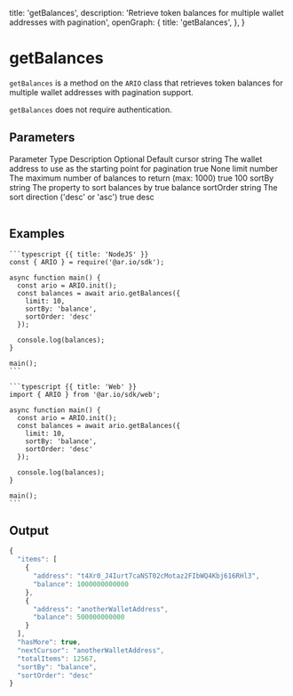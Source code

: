 
  title: 'getBalances',
  description:
    'Retrieve token balances for multiple wallet addresses with pagination',
  openGraph: {
    title: 'getBalances',
  },
}


# getBalances

`getBalances` is a method on the `ARIO` class that retrieves token balances for multiple wallet addresses with pagination support.

`getBalances` does not require authentication.

## Parameters

<Table>
  <Table.Head>
    <Table.Row>
      <Table.Header>Parameter</Table.Header>
      <Table.Header>Type</Table.Header>
      <Table.Header>Description</Table.Header>
      <Table.Header>Optional</Table.Header>
      <Table.Header>Default</Table.Header>
    </Table.Row>
  </Table.Head>
  <Table.Body>
    <Table.Row>
      <Table.Cell className="font-semibold">cursor</Table.Cell>
      <Table.Cell>string</Table.Cell>
      <Table.Cell>
        The wallet address to use as the starting point for pagination
      </Table.Cell>
      <Table.Cell>true</Table.Cell>
      <Table.Cell>None</Table.Cell>
    </Table.Row>
    <Table.Row>
      <Table.Cell className="font-semibold">limit</Table.Cell>
      <Table.Cell>number</Table.Cell>
      <Table.Cell>
        The maximum number of balances to return (max: 1000)
      </Table.Cell>
      <Table.Cell>true</Table.Cell>
      <Table.Cell>100</Table.Cell>
    </Table.Row>
    <Table.Row>
      <Table.Cell className="font-semibold">sortBy</Table.Cell>
      <Table.Cell>string</Table.Cell>
      <Table.Cell>The property to sort balances by</Table.Cell>
      <Table.Cell>true</Table.Cell>
      <Table.Cell>balance</Table.Cell>
    </Table.Row>
    <Table.Row>
      <Table.Cell className="font-semibold">sortOrder</Table.Cell>
      <Table.Cell>string</Table.Cell>
      <Table.Cell>The sort direction ('desc' or 'asc')</Table.Cell>
      <Table.Cell>true</Table.Cell>
      <Table.Cell>desc</Table.Cell>
    </Table.Row>
  </Table.Body>
</Table>

## Examples

<CodeGroup title="getBalances">

    ```typescript {{ title: 'NodeJS' }}
    const { ARIO } = require('@ar.io/sdk');

    async function main() {
      const ario = ARIO.init();
      const balances = await ario.getBalances({
        limit: 10,
        sortBy: 'balance',
        sortOrder: 'desc'
      });

      console.log(balances);
    }

    main();
    ```

    ```typescript {{ title: 'Web' }}
    import { ARIO } from '@ar.io/sdk/web';

    async function main() {
      const ario = ARIO.init();
      const balances = await ario.getBalances({
        limit: 10,
        sortBy: 'balance',
        sortOrder: 'desc'
      });

      console.log(balances);
    }

    main();
    ```

</CodeGroup>

## Output

```js
{
  "items": [
    {
      "address": "t4Xr0_J4Iurt7caNST02cMotaz2FIbWQ4Kbj616RHl3",
      "balance": 1000000000000
    },
    {
      "address": "anotherWalletAddress",
      "balance": 500000000000
    }
  ],
  "hasMore": true,
  "nextCursor": "anotherWalletAddress",
  "totalItems": 12567,
  "sortBy": "balance",
  "sortOrder": "desc"
}
```
